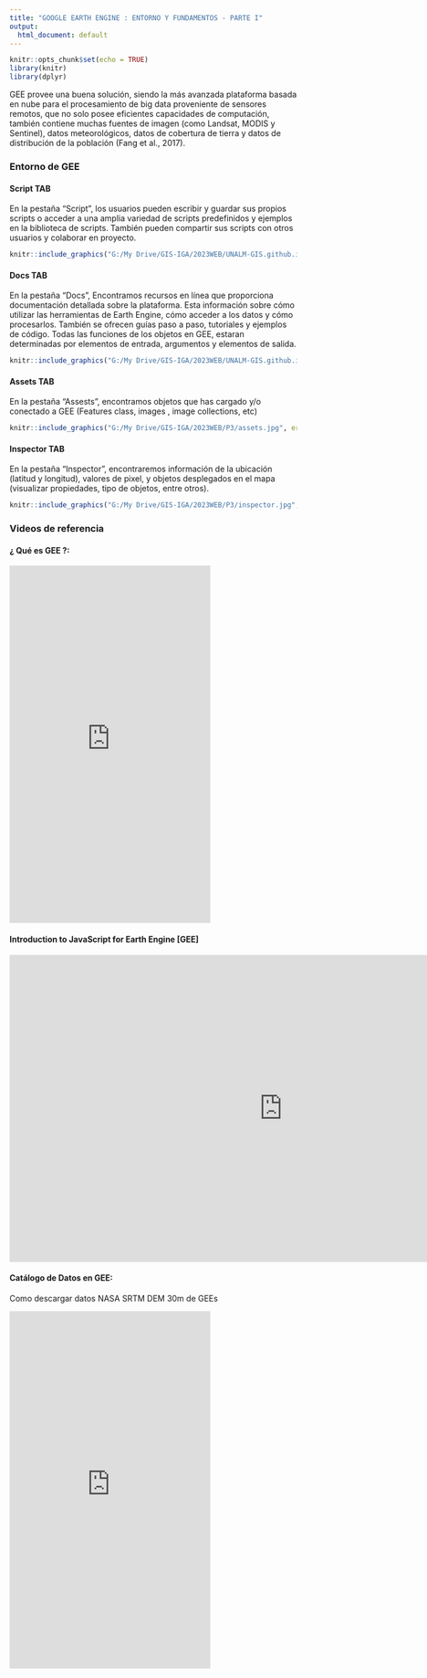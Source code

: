 ```yaml
---
title: "GOOGLE EARTH ENGINE : ENTORNO Y FUNDAMENTOS - PARTE I"
output:
  html_document: default
---
```


```r
knitr::opts_chunk$set(echo = TRUE)
library(knitr)
library(dplyr)
```

GEE provee una buena solución, siendo la más avanzada plataforma basada en nube para el procesamiento de big data proveniente de sensores remotos, que no solo posee eficientes capacidades de computación, también contiene muchas fuentes de imagen (como Landsat, MODIS y Sentinel), datos meteorológicos, datos de cobertura de tierra y datos de distribución de la población (Fang et al., 2017).

### Entorno de GEE
#### Script TAB
En la pestaña "Script", los usuarios pueden escribir y guardar sus propios scripts o acceder a una amplia variedad de scripts predefinidos y ejemplos en la biblioteca de scripts. También pueden compartir sus scripts con otros usuarios y colaborar en proyecto.

```r
knitr::include_graphics("G:/My Drive/GIS-IGA/2023WEB/UNALM-GIS.github.io/P3/scripts.png", error = FALSE)
```

#### Docs TAB

En la pestaña "Docs", Encontramos recursos en línea que proporciona documentación detallada sobre la plataforma. Esta información sobre cómo utilizar las herramientas de Earth Engine, cómo acceder a los datos y cómo procesarlos. También se ofrecen guías paso a paso, tutoriales y ejemplos de código. Todas las funciones de los objetos en GEE, estaran determinadas por elementos de entrada, argumentos y elementos de salida.

```r
knitr::include_graphics("G:/My Drive/GIS-IGA/2023WEB/UNALM-GIS.github.io/P3/docs1.png", error = FALSE)
```

####  Assets TAB

En la pestaña "Assests", encontramos objetos que has cargado y/o conectado a GEE (Features class, images , image collections, etc)

```r
knitr::include_graphics("G:/My Drive/GIS-IGA/2023WEB/P3/assets.jpg", error = FALSE)
```


#### Inspector TAB

En la pestaña "Inspector", encontraremos información de la ubicación (latitud y longitud), valores de pixel, y objetos desplegados en el mapa (visualizar propiedades, tipo de objetos, entre otros).

```r
knitr::include_graphics("G:/My Drive/GIS-IGA/2023WEB/P3/inspector.jpg", error = FALSE)
```

### Videos de referencia

#### ¿ Qué es GEE ?:

<iframe width="352" height="626" src="https://www.youtube.com/embed/44uYXpFFSkY" title="What is Google Earth Engine?" frameborder="0" allow="accelerometer; autoplay; clipboard-write; encrypted-media; gyroscope; picture-in-picture; web-share" allowfullscreen></iframe>


#### Introduction to JavaScript for Earth Engine [GEE]

<iframe width="956" height="538" src="https://www.youtube.com/embed/J6WN6t2zx_o" title="Introduction to JavaScript for Earth Engine [GEE]" frameborder="0" allow="accelerometer; autoplay; clipboard-write; encrypted-media; gyroscope; picture-in-picture; web-share" allowfullscreen></iframe>

#### Catálogo de Datos en GEE: 

Como descargar datos NASA SRTM DEM 30m de GEEs

<iframe width="352" height="626" src="https://www.youtube.com/embed/oSjNxR2ejQI" title="How download NASA SRTM DEM 30m from Earth Engine #shorts" frameborder="0" allow="accelerometer; autoplay; clipboard-write; encrypted-media; gyroscope; picture-in-picture; web-share" allowfullscreen></iframe>
